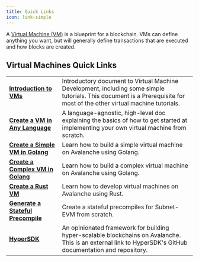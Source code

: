 ```yaml
---
title: Quick Links
icon: link-simple
---
```


A [Virtual Machine (VM)](/learn/avalanche/virtual-machines) is a blueprint for a
blockchain. VMs can define anything you want, but will generally define transactions that are 
executed and how blocks are created.

## Virtual Machines Quick Links

|  |  |
| :------------------------------------------------- | :-------------------------------------------------------------------------------------------------------------------------------------------------- |
| [**Introduction to VMs**](/build/vm/intro.md) | Introductory document to Virtual Machine Development, including some simple tutorials. This document is a Prerequisite for most of the other virtual machine tutorials. |
| [**Create a VM in Any Language**](/build/vm/any-lang-vm.md)  | A language-agnostic, high-level doc explaining the basics of how to get started at implementing your own virtual machine from scratch.|
| [**Create a Simple VM in Golang**](/build/vm/golang-vms/golang-vm-simple.md)      | Learn how to build a simple virtual machine  on Avalanche using Golang. |
| [**Create a Complex VM in Golang**](/build/vm/golang-vms/golang-vm-complex.md)      | Learn how to build a complex virtual machine on Avalanche using Golang. |
| [**Create a Rust VM**](/build/vm/create/rust-vm.md)      | Learn how to develop virtual machines on Avalanche using Rust. |
| [**Generate a Stateful Precompile**](/build/vm/evm/intro.md)      | Create a stateful precompiles for Subnet-EVM from scratch. |
| [**HyperSDK**](https://github.com/ava-labs/hypersdk#readme)      | An opinionated framework for building hyper-scalable blockchains on Avalanche. This is an external link to HyperSDK's GitHub documentation and repository.|
